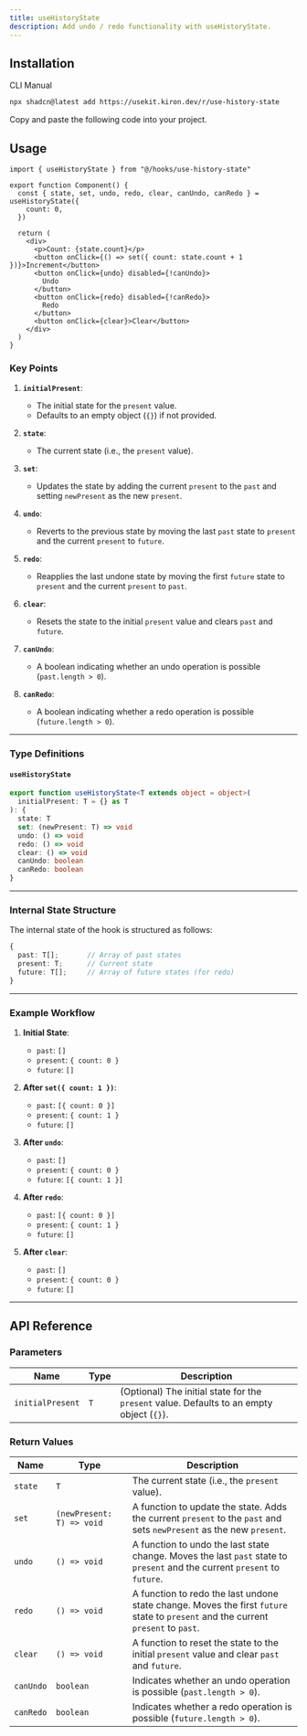 ```yaml
---
title: useHistoryState
description: Add undo / redo functionality with useHistoryState.
---
```


<ComponentPreview name="use-history-state-demo" />

## Installation

<Tabs defaultValue="cli">

<TabsList>
  <TabsTrigger value="cli">CLI</TabsTrigger>
  <TabsTrigger value="manual">Manual</TabsTrigger>
</TabsList>

<TabsContent value="cli">

```bash
npx shadcn@latest add https://usekit.kiron.dev/r/use-history-state
```

</TabsContent>

<TabsContent value="manual">

<Steps>

<Step>Copy and paste the following code into your project.</Step>

<ComponentSource name="use-history-state" />

</Steps>

</TabsContent>

</Tabs>

## Usage

```tsx {1, 4-6}
import { useHistoryState } from "@/hooks/use-history-state"

export function Component() {
  const { state, set, undo, redo, clear, canUndo, canRedo } = useHistoryState({
    count: 0,
  })

  return (
    <div>
      <p>Count: {state.count}</p>
      <button onClick={() => set({ count: state.count + 1 })}>Increment</button>
      <button onClick={undo} disabled={!canUndo}>
        Undo
      </button>
      <button onClick={redo} disabled={!canRedo}>
        Redo
      </button>
      <button onClick={clear}>Clear</button>
    </div>
  )
}
```

### Key Points

1. **`initialPresent`**:

   - The initial state for the `present` value.
   - Defaults to an empty object (`{}`) if not provided.

2. **`state`**:

   - The current state (i.e., the `present` value).

3. **`set`**:

   - Updates the state by adding the current `present` to the `past` and setting `newPresent` as the new `present`.

4. **`undo`**:

   - Reverts to the previous state by moving the last `past` state to `present` and the current `present` to `future`.

5. **`redo`**:

   - Reapplies the last undone state by moving the first `future` state to `present` and the current `present` to `past`.

6. **`clear`**:

   - Resets the state to the initial `present` value and clears `past` and `future`.

7. **`canUndo`**:

   - A boolean indicating whether an undo operation is possible (`past.length > 0`).

8. **`canRedo`**:
   - A boolean indicating whether a redo operation is possible (`future.length > 0`).

---

### Type Definitions

#### `useHistoryState`

```ts
export function useHistoryState<T extends object = object>(
  initialPresent: T = {} as T
): {
  state: T
  set: (newPresent: T) => void
  undo: () => void
  redo: () => void
  clear: () => void
  canUndo: boolean
  canRedo: boolean
}
```

---

### Internal State Structure

The internal state of the hook is structured as follows:

```ts
{
  past: T[];       // Array of past states
  present: T;      // Current state
  future: T[];     // Array of future states (for redo)
}
```

---

### Example Workflow

1. **Initial State**:

   - `past`: `[]`
   - `present`: `{ count: 0 }`
   - `future`: `[]`

2. **After `set({ count: 1 })`**:

   - `past`: `[{ count: 0 }]`
   - `present`: `{ count: 1 }`
   - `future`: `[]`

3. **After `undo`**:

   - `past`: `[]`
   - `present`: `{ count: 0 }`
   - `future`: `[{ count: 1 }]`

4. **After `redo`**:

   - `past`: `[{ count: 0 }]`
   - `present`: `{ count: 1 }`
   - `future`: `[]`

5. **After `clear`**:
   - `past`: `[]`
   - `present`: `{ count: 0 }`
   - `future`: `[]`

---

## API Reference

### Parameters

| Name             | Type | Description                                                                               |
| ---------------- | ---- | ----------------------------------------------------------------------------------------- |
| `initialPresent` | `T`  | (Optional) The initial state for the `present` value. Defaults to an empty object (`{}`). |

### Return Values

| Name      | Type                      | Description                                                                                                                       |
| --------- | ------------------------- | --------------------------------------------------------------------------------------------------------------------------------- |
| `state`   | `T`                       | The current state (i.e., the `present` value).                                                                                    |
| `set`     | `(newPresent: T) => void` | A function to update the state. Adds the current `present` to the `past` and sets `newPresent` as the new `present`.              |
| `undo`    | `() => void`              | A function to undo the last state change. Moves the last `past` state to `present` and the current `present` to `future`.         |
| `redo`    | `() => void`              | A function to redo the last undone state change. Moves the first `future` state to `present` and the current `present` to `past`. |
| `clear`   | `() => void`              | A function to reset the state to the initial `present` value and clear `past` and `future`.                                       |
| `canUndo` | `boolean`                 | Indicates whether an undo operation is possible (`past.length > 0`).                                                              |
| `canRedo` | `boolean`                 | Indicates whether a redo operation is possible (`future.length > 0`).                                                             |
